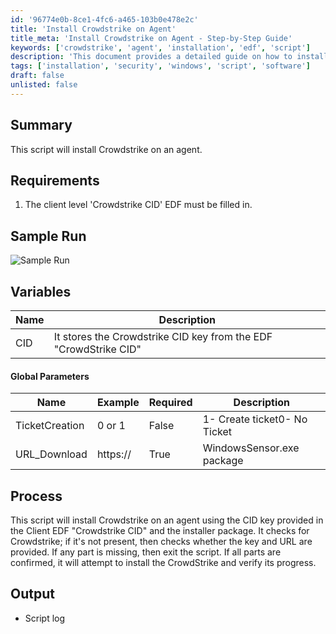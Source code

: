 ```yaml
---
id: '96774e0b-8ce1-4fc6-a465-103b0e478e2c'
title: 'Install Crowdstrike on Agent'
title_meta: 'Install Crowdstrike on Agent - Step-by-Step Guide'
keywords: ['crowdstrike', 'agent', 'installation', 'edf', 'script']
description: 'This document provides a detailed guide on how to install Crowdstrike on an agent using a script. It covers requirements, variables, global parameters, the installation process, and expected output logs.'
tags: ['installation', 'security', 'windows', 'script', 'software']
draft: false
unlisted: false
---
```

## Summary

This script will install Crowdstrike on an agent.

## Requirements

1. The client level 'Crowdstrike CID' EDF must be filled in.

## Sample Run

![Sample Run](../../../static/img/Crowdstrike-Deploy/image_1.png)

## Variables

| Name | Description |
|------|-------------|
| CID  | It stores the Crowdstrike CID key from the EDF "CrowdStrike CID" |

#### Global Parameters

| Name            | Example   | Required | Description                        |
|-----------------|-----------|----------|------------------------------------|
| TicketCreation   | 0 or 1   | False    | 1- Create ticket0- No Ticket  |
| URL_Download    | https:// | True     | WindowsSensor.exe package          |

## Process

This script will install Crowdstrike on an agent using the CID key provided in the Client EDF "Crowdstrike CID" and the installer package. It checks for Crowdstrike; if it's not present, then checks whether the key and URL are provided. If any part is missing, then exit the script. If all parts are confirmed, it will attempt to install the CrowdStrike and verify its progress.

## Output

- Script log











